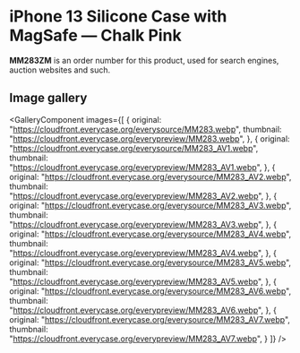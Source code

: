 
# iPhone 13 Silicone Case with MagSafe — Chalk Pink

<Callout type='info' emoji='👉🏻'>**MM283ZM** is an order number for this product, used for search engines, auction websites and such.</Callout>

## Image gallery

<GalleryComponent
    images={[
      {
        original: "https://cloudfront.everycase.org/everysource/MM283.webp",
        thumbnail: "https://cloudfront.everycase.org/everypreview/MM283.webp",
      },
      {
        original: "https://cloudfront.everycase.org/everysource/MM283_AV1.webp",
        thumbnail: "https://cloudfront.everycase.org/everypreview/MM283_AV1.webp",
      },
      {
        original: "https://cloudfront.everycase.org/everysource/MM283_AV2.webp",
        thumbnail: "https://cloudfront.everycase.org/everypreview/MM283_AV2.webp",
      },
      {
        original: "https://cloudfront.everycase.org/everysource/MM283_AV3.webp",
        thumbnail: "https://cloudfront.everycase.org/everypreview/MM283_AV3.webp",
      },
      {
        original: "https://cloudfront.everycase.org/everysource/MM283_AV4.webp",
        thumbnail: "https://cloudfront.everycase.org/everypreview/MM283_AV4.webp",
      },
      {
        original: "https://cloudfront.everycase.org/everysource/MM283_AV5.webp",
        thumbnail: "https://cloudfront.everycase.org/everypreview/MM283_AV5.webp",
      },
      {
        original: "https://cloudfront.everycase.org/everysource/MM283_AV6.webp",
        thumbnail: "https://cloudfront.everycase.org/everypreview/MM283_AV6.webp",
      },
      {
        original: "https://cloudfront.everycase.org/everysource/MM283_AV7.webp",
        thumbnail: "https://cloudfront.everycase.org/everypreview/MM283_AV7.webp",
      }
    ]}
  />
